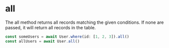 # all

The all method returns all records matching the given conditions. If none are passed, it will return all records in the table.

```ts
const someUsers = await User.where(id: [1, 2, 3]).all()
const allUsers = await User.all()
```

